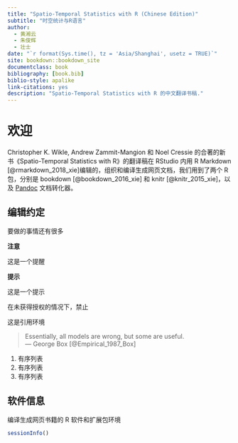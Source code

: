 ```yaml
--- 
title: "Spatio-Temporal Statistics with R (Chinese Edition)"
subtitle: "时空统计与R语言"
author: 
  - 黄湘云
  - 朱俊辉
  - 壮士
date: "`r format(Sys.time(), tz = 'Asia/Shanghai', usetz = TRUE)`"
site: bookdown::bookdown_site
documentclass: book
bibliography: [book.bib]
biblio-style: apalike
link-citations: yes
description: "Spatio-Temporal Statistics with R 的中文翻译书稿."
---
```


# 欢迎 {#welcome .unnumbered}

Christopher K. Wikle, Andrew Zammit-Mangion 和 Noel Cressie 的合著的新书《Spatio-Temporal Statistics with R》的翻译稿在 RStudio 内用 R Markdown [@rmarkdown_2018_xie]编辑的，组织和编译生成网页文档，我们用到了两个 R 包，分别是 bookdown [@bookdown_2016_xie] 和 knitr [@knitr_2015_xie]，以及 [Pandoc](https://github.com/jgm/pandoc) 文档转化器。


## 编辑约定 {#conventions .unnumbered}

[要做的事情还有很多]{.todo}

::: sidebar
**注意**

这是一个提醒
:::


::: sidebar
**提示**

这是一个提示
:::


::: warning
在未获得授权的情况下，禁止
:::

这是引用环境

> Essentially, all models are wrong, but some are useful.  
> --- George Box [@Empirical_1987_Box]


1. 有序列表
1. 有序列表
1. 有序列表


## 软件信息 {#session-info .unnumbered}

编译生成网页书籍的 R 软件和扩展包环境

```r
sessionInfo()
```

